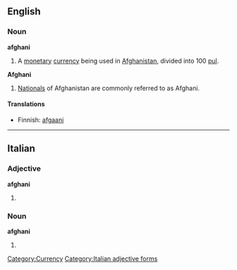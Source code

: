 {{see|Afghani}}
==English==
===Noun===
{{wikipedia}}
'''afghani'''
# A [[monetary]] [[currency]] being used in [[Afghanistan]], divided into 100 [[pul]].
'''Afghani'''
# [[national|Nationals]] of Afghanistan are commonly referred to as Afghani.

====Translations====
*Finnish: [[afgaani]]

[[Category:Currency]]
----

==Italian==

===Adjective===
'''afghani''' {{m}}
# {{plural of|afghano#Adjective|afghano|lang=Italian}}

===Noun===
'''afghani''' {{m}}
# {{plural of|afghano|lang=Italian}}

[[Category:Italian adjective forms]]